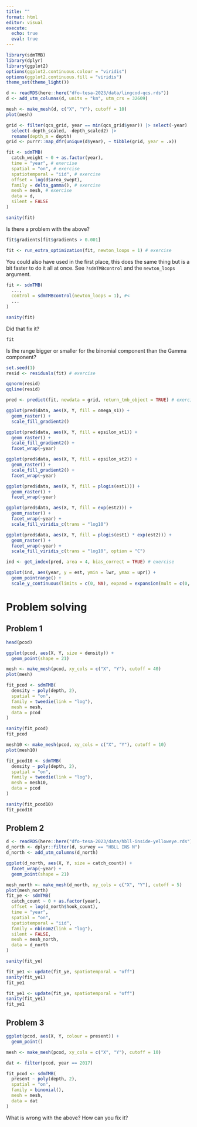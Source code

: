 ```yaml
---
title: ""
format: html
editor: visual
execute: 
  echo: true
  eval: true
---
```


```r
library(sdmTMB)
library(dplyr)
library(ggplot2)
options(ggplot2.continuous.colour = "viridis")
options(ggplot2.continuous.fill = "viridis")
theme_set(theme_light())
```

```r
d <- readRDS(here::here("dfo-tesa-2023/data/lingcod-qcs.rds"))
d <- add_utm_columns(d, units = "km", utm_crs = 32609)
```

```r
mesh <- make_mesh(d, c("X", "Y"), cutoff = 10)
plot(mesh)
```

```r
grid <- filter(qcs_grid, year == min(qcs_grid$year)) |> select(-year) |> 
  select(-depth_scaled, -depth_scaled2) |> 
  rename(depth_m = depth)
grid <- purrr::map_dfr(unique(d$year), ~ tibble(grid, year = .x))
```

```r
fit <- sdmTMB(
  catch_weight ~ 0 + as.factor(year),
  time = "year", # exercise
  spatial = "on", # exercise
  spatiotemporal = "iid", # exercise
  offset = log(d$area_swept),
  family = delta_gamma(), # exercise
  mesh = mesh, # exercise
  data = d,
  silent = FALSE
)
```

```r
sanity(fit)
```

Is there a problem with the above?

```r
fit$gradients[fit$gradients > 0.001]
```

```r
fit <- run_extra_optimization(fit, newton_loops = 1) # exercise
```

You could also have used in the first place, this does the same thing but is a bit faster to do it all at once. See `?sdmTMBcontrol` and the `newton_loops` argument.

```r
fit <- sdmTMB(
  ...,
  control = sdmTMBcontrol(newton_loops = 1), #<
  ...
)
```

```r
sanity(fit)
```

Did that fix it?

```r
fit
```

Is the range bigger or smaller for the binomial component than the Gamma component?

```r
set.seed(1)
resid <- residuals(fit) # exercise
```

```r
qqnorm(resid)
qqline(resid)
```

```r
pred <- predict(fit, newdata = grid, return_tmb_object = TRUE) # exercise
```

```r
ggplot(pred$data, aes(X, Y, fill = omega_s1)) + 
  geom_raster() +
  scale_fill_gradient2()
```

```r
ggplot(pred$data, aes(X, Y, fill = epsilon_st1)) + 
  geom_raster() +
  scale_fill_gradient2() +
  facet_wrap(~year)
```

```r
ggplot(pred$data, aes(X, Y, fill = epsilon_st2)) + 
  geom_raster() +
  scale_fill_gradient2() +
  facet_wrap(~year)
```

```r
ggplot(pred$data, aes(X, Y, fill = plogis(est1))) + 
  geom_raster() +
  facet_wrap(~year)
```

```r
ggplot(pred$data, aes(X, Y, fill = exp(est2))) + 
  geom_raster() +
  facet_wrap(~year) +
  scale_fill_viridis_c(trans = "log10")
```

```r
ggplot(pred$data, aes(X, Y, fill = plogis(est1) * exp(est2))) + 
  geom_raster() +
  facet_wrap(~year) +
  scale_fill_viridis_c(trans = "log10", option = "C")
```

```r
ind <- get_index(pred, area = 4, bias_correct = TRUE) # exercise
```

```r
ggplot(ind, aes(year, y = est, ymin = lwr, ymax = upr)) +
  geom_pointrange() +
  scale_y_continuous(limits = c(0, NA), expand = expansion(mult = c(0, 0.05)))
```

# Problem solving

## Problem 1

```r
head(pcod)
```

```r
ggplot(pcod, aes(X, Y, size = density)) +
  geom_point(shape = 21)
```

```r
mesh <- make_mesh(pcod, xy_cols = c("X", "Y"), cutoff = 40)
plot(mesh)
```

```r
fit_pcod <- sdmTMB(
  density ~ poly(depth, 2),
  spatial = "on",
  family = tweedie(link = "log"),
  mesh = mesh,
  data = pcod
)
```

```r
sanity(fit_pcod)
fit_pcod
```

```r
mesh10 <- make_mesh(pcod, xy_cols = c("X", "Y"), cutoff = 10)
plot(mesh10)
```

```r
fit_pcod10 <- sdmTMB(
  density ~ poly(depth, 2),
  spatial = "on",
  family = tweedie(link = "log"),
  mesh = mesh10,
  data = pcod
)
```

```r
sanity(fit_pcod10)
fit_pcod10
```

## Problem 2

```r
d <- readRDS(here::here("dfo-tesa-2023/data/hbll-inside-yelloweye.rds"))
d_north <- dplyr::filter(d, survey == "HBLL INS N")
d_north <- add_utm_columns(d_north)
```

```r
ggplot(d_north, aes(X, Y, size = catch_count)) + 
  facet_wrap(~year) + 
  geom_point(shape = 21)
```

```r
mesh_north <- make_mesh(d_north, xy_cols = c("X", "Y"), cutoff = 5)
plot(mesh_north)
fit_ye <- sdmTMB(
  catch_count ~ 0 + as.factor(year),
  offset = log(d_north$hook_count),
  time = "year",
  spatial = "on",
  spatiotemporal = "iid",
  family = nbinom2(link = "log"),
  silent = FALSE,
  mesh = mesh_north,
  data = d_north
)
```

```r
sanity(fit_ye)
```

```r
fit_ye1 <- update(fit_ye, spatiotemporal = "off")
sanity(fit_ye1)
fit_ye1
```

```r
fit_ye1 <- update(fit_ye, spatiotemporal = "off")
sanity(fit_ye1)
fit_ye1
```

## Problem 3

```r
ggplot(pcod, aes(X, Y, colour = present)) +
  geom_point()
```

```r
mesh <- make_mesh(pcod, xy_cols = c("X", "Y"), cutoff = 10)
```

```r
dat <- filter(pcod, year == 2017)
```

```r
fit_pcod <- sdmTMB(
  present ~ poly(depth, 2),
  spatial = "on",
  family = binomial(),
  mesh = mesh,
  data = dat
)
```

What is wrong with the above? How can you fix it?

